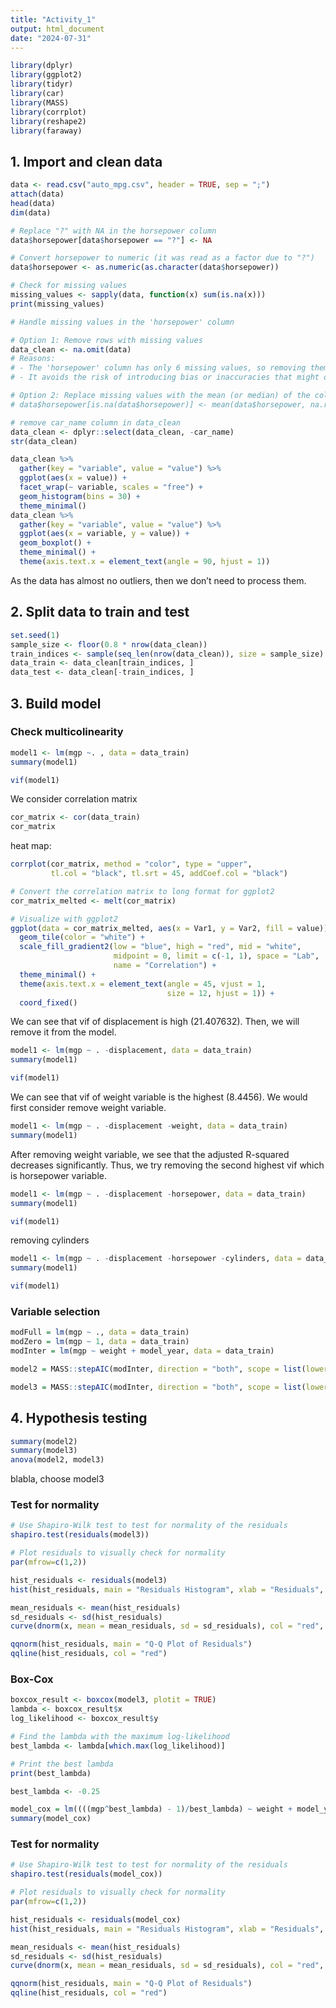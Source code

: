 ```yaml
---
title: "Activity_1"
output: html_document
date: "2024-07-31"
---
```


```r
library(dplyr)
library(ggplot2)
library(tidyr)
library(car)
library(MASS)
library(corrplot)
library(reshape2)
library(faraway)
```

## 1. Import and clean data

```r
data <- read.csv("auto_mpg.csv", header = TRUE, sep = ";")
attach(data)
head(data)
dim(data)
```

```r
# Replace "?" with NA in the horsepower column
data$horsepower[data$horsepower == "?"] <- NA
```

```r
# Convert horsepower to numeric (it was read as a factor due to "?")
data$horsepower <- as.numeric(as.character(data$horsepower))
```

```r

# Check for missing values
missing_values <- sapply(data, function(x) sum(is.na(x)))
print(missing_values)
```

```r
# Handle missing values in the 'horsepower' column

# Option 1: Remove rows with missing values
data_clean <- na.omit(data)
# Reasons:
# - The 'horsepower' column has only 6 missing values, so removing them will not affect the dataset significantly.
# - It avoids the risk of introducing bias or inaccuracies that might occur when estimating missing values.

# Option 2: Replace missing values with the mean (or median) of the column
# data$horsepower[is.na(data$horsepower)] <- mean(data$horsepower, na.rm = TRUE)
```

```r
# remove car_name column in data_clean
data_clean <- dplyr::select(data_clean, -car_name)
str(data_clean)
```


```r
data_clean %>%
  gather(key = "variable", value = "value") %>%
  ggplot(aes(x = value)) +
  facet_wrap(~ variable, scales = "free") +
  geom_histogram(bins = 30) +
  theme_minimal()
data_clean %>%
  gather(key = "variable", value = "value") %>%
  ggplot(aes(x = variable, y = value)) +
  geom_boxplot() +
  theme_minimal() +
  theme(axis.text.x = element_text(angle = 90, hjust = 1))
```

As the data has almost no outliers, then we don't need to process them.

## 2. Split data to train and test
```r
set.seed(1)
sample_size <- floor(0.8 * nrow(data_clean))
train_indices <- sample(seq_len(nrow(data_clean)), size = sample_size)
data_train <- data_clean[train_indices, ]
data_test <- data_clean[-train_indices, ]
```

## 3. Build model
### Check multicolinearity
```r
model1 <- lm(mgp ~. , data = data_train)
summary(model1)
```
```r
vif(model1)
```
We consider correlation matrix
```r
cor_matrix <- cor(data_train)
cor_matrix
```
heat map:
```r
corrplot(cor_matrix, method = "color", type = "upper", 
         tl.col = "black", tl.srt = 45, addCoef.col = "black")

# Convert the correlation matrix to long format for ggplot2
cor_matrix_melted <- melt(cor_matrix)

# Visualize with ggplot2
ggplot(data = cor_matrix_melted, aes(x = Var1, y = Var2, fill = value)) +
  geom_tile(color = "white") +
  scale_fill_gradient2(low = "blue", high = "red", mid = "white", 
                       midpoint = 0, limit = c(-1, 1), space = "Lab", 
                       name = "Correlation") +
  theme_minimal() + 
  theme(axis.text.x = element_text(angle = 45, vjust = 1, 
                                   size = 12, hjust = 1)) +
  coord_fixed()
```
We can see that vif of displacement is high (21.407632). Then, we will remove it from the model.

```r
model1 <- lm(mgp ~ . -displacement, data = data_train)
summary(model1)
```
```r
vif(model1)
```


We can see that vif of weight variable is the highest (8.4456). We would first consider remove weight variable.

```r
model1 <- lm(mgp ~ . -displacement -weight, data = data_train)
summary(model1)
```
After removing weight variable, we see that the adjusted R-squared decreases significantly. Thus, we try removing the second highest vif which is horsepower variable.

```r
model1 <- lm(mgp ~ . -displacement -horsepower, data = data_train)
summary(model1)
```

```r
vif(model1)
```
removing cylinders

```r
model1 <- lm(mgp ~ . -displacement -horsepower -cylinders, data = data_train)
summary(model1)
```
```r
vif(model1)
```
### Variable selection
```r
modFull = lm(mgp ~ ., data = data_train)
modZero = lm(mgp ~ 1, data = data_train)
modInter = lm(mgp ~ weight + model_year, data = data_train)
```

```r
model2 = MASS::stepAIC(modInter, direction = "both", scope = list(lower = modZero, upper = modFull), k = 2)
```

```r
model3 = MASS::stepAIC(modInter, direction = "both", scope = list(lower = modZero, upper = modFull), k = log(nrow(data_train)))
```

## 4. Hypothesis testing
```r
summary(model2)
summary(model3)
anova(model2, model3)
```
blabla, choose model3

### Test for normality
```r
# Use Shapiro-Wilk test to test for normality of the residuals
shapiro.test(residuals(model3))

# Plot residuals to visually check for normality
par(mfrow=c(1,2))

hist_residuals <- residuals(model3)
hist(hist_residuals, main = "Residuals Histogram", xlab = "Residuals", breaks = 100, probability = TRUE)

mean_residuals <- mean(hist_residuals)
sd_residuals <- sd(hist_residuals)
curve(dnorm(x, mean = mean_residuals, sd = sd_residuals), col = "red", add = TRUE)

qqnorm(hist_residuals, main = "Q-Q Plot of Residuals")
qqline(hist_residuals, col = "red")
```

### Box-Cox
```r
boxcox_result <- boxcox(model3, plotit = TRUE)
lambda <- boxcox_result$x
log_likelihood <- boxcox_result$y

# Find the lambda with the maximum log-likelihood
best_lambda <- lambda[which.max(log_likelihood)]

# Print the best lambda
print(best_lambda)
```
```r
best_lambda <- -0.25
```

```r
model_cox = lm((((mgp^best_lambda) - 1)/best_lambda) ~ weight + model_year + origin)
summary(model_cox)
```

### Test for normality
```r
# Use Shapiro-Wilk test to test for normality of the residuals
shapiro.test(residuals(model_cox))

# Plot residuals to visually check for normality
par(mfrow=c(1,2))

hist_residuals <- residuals(model_cox)
hist(hist_residuals, main = "Residuals Histogram", xlab = "Residuals", breaks = 100, probability = TRUE)

mean_residuals <- mean(hist_residuals)
sd_residuals <- sd(hist_residuals)
curve(dnorm(x, mean = mean_residuals, sd = sd_residuals), col = "red", add = TRUE)

qqnorm(hist_residuals, main = "Q-Q Plot of Residuals")
qqline(hist_residuals, col = "red")
```
